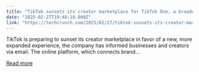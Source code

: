 ```yaml
---
title: "TikTok sunsets its creator marketplace for TikTok One, a broader solution with AI tools"
date: "2025-02-27T19:48:18.000Z"
link: "https://techcrunch.com/2025/02/27/tiktok-sunsets-its-creator-marketplace-for-tiktok-one-a-broader-solution-with-ai-tools/"
---
```


TikTok is preparing to sunset its creator marketplace in favor of a new, more expanded experience, the company has informed businesses and creators via email. The online platform, which connects brand...

[Read more](https://techcrunch.com/2025/02/27/tiktok-sunsets-its-creator-marketplace-for-tiktok-one-a-broader-solution-with-ai-tools/)
